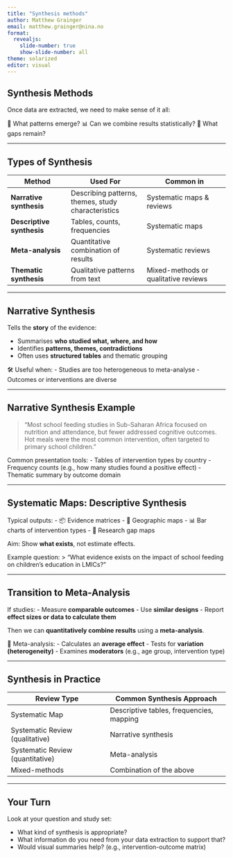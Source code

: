 ```yaml
---
title: "Synthesis methods"
author: Matthew Grainger
email: matthew.grainger@nina.no
format:
  revealjs:
    slide-number: true
    show-slide-number: all
theme: solarized
editor: visual
---
```


## Synthesis Methods

Once data are extracted, we need to make sense of it all:

🎯 What patterns emerge?
📊 Can we combine results statistically?
🧭 What gaps remain?

---

## Types of Synthesis

| Method | Used For | Common in |
|--------|----------|-----------|
| **Narrative synthesis** | Describing patterns, themes, study characteristics | Systematic maps & reviews |
| **Descriptive synthesis** | Tables, counts, frequencies | Systematic maps |
| **Meta-analysis** | Quantitative combination of results | Systematic reviews |
| **Thematic synthesis** | Qualitative patterns from text | Mixed-methods or qualitative reviews |

---

## Narrative Synthesis

Tells the **story** of the evidence:

- Summarises **who studied what, where, and how**
- Identifies **patterns, themes, contradictions**
- Often uses **structured tables** and thematic grouping

🛠 Useful when:
- Studies are too heterogeneous to meta-analyse
- Outcomes or interventions are diverse

---

## Narrative Synthesis Example

> “Most school feeding studies in Sub-Saharan Africa focused on nutrition and attendance, but fewer addressed cognitive outcomes. Hot meals were the most common intervention, often targeted to primary school children.”

Common presentation tools:
- Tables of intervention types by country
- Frequency counts (e.g., how many studies found a positive effect)
- Thematic summary by outcome domain

---

## Systematic Maps: Descriptive Synthesis

Typical outputs:
- 📦 Evidence matrices
- 📍 Geographic maps
- 📊 Bar charts of intervention types
- 🧭 Research gap maps

Aim: Show **what exists**, not estimate effects.

Example question:
> “What evidence exists on the impact of school feeding on children’s education in LMICs?”

---

## Transition to Meta-Analysis

If studies:
- Measure **comparable outcomes**
- Use **similar designs**
- Report **effect sizes or data to calculate them**

Then we can **quantitatively combine results** using a **meta-analysis**.

🧮 Meta-analysis:
- Calculates an **average effect**
- Tests for **variation (heterogeneity)**
- Examines **moderators** (e.g., age group, intervention type)

---

## Synthesis in Practice

| Review Type | Common Synthesis Approach |
|-------------|---------------------------|
| Systematic Map | Descriptive tables, frequencies, mapping |
| Systematic Review (qualitative) | Narrative synthesis |
| Systematic Review (quantitative) | Meta-analysis |
| Mixed-methods | Combination of the above |

---

## Your Turn

Look at your question and study set:

- What kind of synthesis is appropriate?
- What information do you need from your data extraction to support that?
- Would visual summaries help? (e.g., intervention-outcome matrix)

